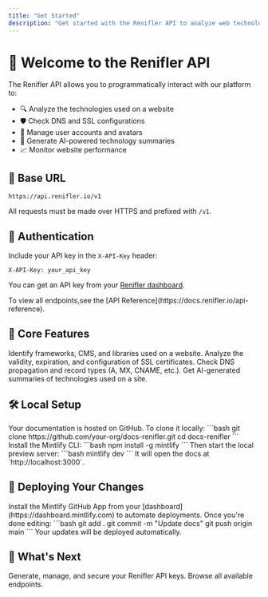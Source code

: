 ```yaml
---
title: "Get Started"
description: "Get started with the Renifler API to analyze web technologies, monitor domains, and more."
---
```


# 🚀 Welcome to the Renifler API

The Renifler API allows you to programmatically interact with our platform to:

- 🔍 Analyze the technologies used on a website
- 🛡️ Check DNS and SSL configurations
- 👤 Manage user accounts and avatars
- 🤖 Generate AI-powered technology summaries
- 📈 Monitor website performance

## 🔗 Base URL

```http
https://api.renifler.io/v1
```

All requests must be made over HTTPS and prefixed with `/v1`.

## 🔐 Authentication

Include your API key in the `X-API-Key` header:

```http
X-API-Key: your_api_key
```

You can get an API key from your [Renifler dashboard](https://renifler.io/profile).

<Note>
    To view all endpoints,see the [API Reference](https://docs.renifler.io/api-reference).
</Note>

## 🧰 Core Features

<CardGroup cols={2}>
  <Card title="Technology Analysis" icon="cpu" href="/api-reference/technologies/scan">
    Identify frameworks, CMS, and libraries used on a website.
  </Card>
  <Card title="SSL Verification" icon="shield-check" href="/api-reference/ssl/check">
    Analyze the validity, expiration, and configuration of SSL certificates.
  </Card>
  <Card title="DNS Monitoring" icon="globe" href="/api-reference/dns/check">
    Check DNS propagation and record types (A, MX, CNAME, etc.).
  </Card>
  <Card title="AI Resumes" icon="bot" href="/api-reference/ai/resume">
    Get AI-generated summaries of technologies used on a site.
  </Card>
</CardGroup>

## 🛠️ Local Setup

<AccordionGroup>
  <Accordion icon="github" title="Clone your documentation">
    Your documentation is hosted on GitHub. To clone it locally:
    ```bash
    git clone https://github.com/your-org/docs-renifler.git
    cd docs-renifler
    ```
  </Accordion>
  <Accordion icon="terminal" title="Preview locally">
    Install the Mintlify CLI:
    ```bash
    npm install -g mintlify
    ```
    Then start the local preview server:
    ```bash
    mintlify dev
    ```
    It will open the docs at `http://localhost:3000`.
  </Accordion>
</AccordionGroup>

## 🚀 Deploying Your Changes

<AccordionGroup>
  <Accordion icon="rocket" title="Install the GitHub App">
    Install the Mintlify GitHub App from your [dashboard](https://dashboard.mintlify.com) to automate deployments.
  </Accordion>
  <Accordion icon="git-commit" title="Push your changes">
    Once you're done editing:
    ```bash
    git add .
    git commit -m "Update docs"
    git push origin main
    ```
    Your updates will be deployed automatically.
  </Accordion>
</AccordionGroup>

## 📘 What's Next

<CardGroup cols={2}>
  <Card title="API Keys" icon="key" href="/api-keys">
    Generate, manage, and secure your Renifler API keys.
  </Card>
  <Card title="API Reference" icon="book" href="/api-reference">
    Browse all available endpoints.
  </Card>
</CardGroup>
